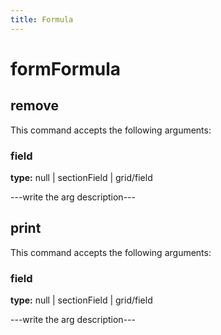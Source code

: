 ```yaml
---
title: Formula
---
```


# formFormula

## remove

This command accepts the following arguments:

### field
**type:** null | sectionField | grid/field

---write the arg description---


## print

This command accepts the following arguments:

### field
**type:** null | sectionField | grid/field

---write the arg description---


